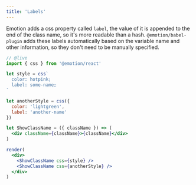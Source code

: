 ```yaml
---
title: 'Labels'
---
```


Emotion adds a css property called `label`, the value of it is appended to the end of the class name, so it's more readable than a hash. `@emotion/babel-plugin` adds these labels automatically based on the variable name and other information, so they don't need to be manually specified.

```jsx
// @live
import { css } from '@emotion/react'

let style = css`
  color: hotpink;
  label: some-name;
`

let anotherStyle = css({
  color: 'lightgreen',
  label: 'another-name'
})

let ShowClassName = ({ className }) => (
  <div className={className}>{className}</div>
)

render(
  <div>
    <ShowClassName css={style} />
    <ShowClassName css={anotherStyle} />
  </div>
)
```
